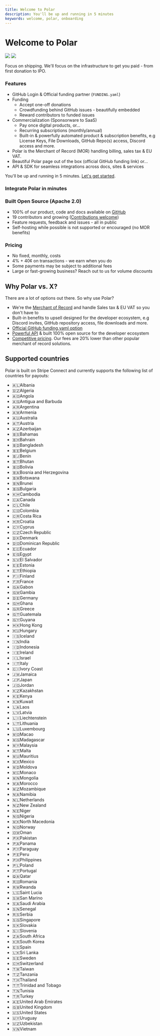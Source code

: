 ```yaml
---
title: Welcome to Polar
description: You'll be up and running in 5 minutes
keywords: welcome, polar, onboarding
---
```



# Welcome to Polar

![](./intro.light.jpg)
![](./intro.dark.jpg)


Focus on shipping. We'll focus on the infrastructure to get you paid - from first donation to IPO.

### Features

- GitHub Login & Official funding partner (`FUNDING.yaml`)
- Funding
  - Accept one-off donations
  - Crowdfunding behind GitHub issues - beautifully embedded
  - Reward contributors to funded issues
- Commercialization (Sponsorware to SaaS)
  - Pay once digital products, or...
  - Recurring subscriptions (monthly/annual)
  - Built-in & powerfully automated product & subscription benefits, e.g License Keys, File Downloads, GitHub Repo(s) access, Discord access and more.
- Polar is the Merchant of Record (MOR) handling billing, sales tax & EU VAT.
- Beautiful Polar page out of the box (official GitHub funding link) or...
- API & SDK for seamless integrations across docs, sites & services

You'll be up and running in 5 minutes. [Let's get started](/docs/onboarding).

### Integrate Polar in minutes

<div className='grid md:grid-cols-2 grid-cols-1 gap-8'>
    <GuideCard
        icon='nextjs'
        title='Integrating Polar with Next.js'
        description='Learn how to integrate Polar with Next.js'
        href='/docs/developers/guides/nextjs'
    />
    <GuideCard
        icon='node'
        title='Integrating Polar with Node.js'
        description='Integrate Polar with ease using Node.js'
        href='/docs/developers/guides/node'
    />
</div>

### Built Open Source (Apache 2.0)

- 100% of our product, code and docs available on [GitHub](https://github.com/polarsource/polar)
- 19 contributors and growing ([Contributions welcome](/docs/developers/open-source))
- Feature requests, feedback and issues - all in public
- Self-hosting while possible is not supported or encouraged (no MOR benefits)

### Pricing

- No fixed, monthly, costs
- 4% + 40¢ on transactions - we earn when you do
- Some payments may be subject to additional fees
- Large or fast-growing business? Reach out to us for volume discounts

## Why Polar vs. X?

There are a lot of options out there. So why use Polar?

- We're the [Merchant of Record](/docs/merchant-of-record/tax) and handle Sales tax & EU VAT so you don't have
  to
- Built-in benefits to upsell designed for the developer ecosystem, e.g Discord
  invites, GitHub repository access, file downloads and
  more.
- [Official GitHub funding.yaml option](/docs/github/funding-yaml)
- [Powerful API](/docs/api) & built 100% open source for the developer ecosystem
- [Competitive pricing](/docs/fees). Our fees are 20% lower than other popular merchant of record solutions.


## Supported countries

Polar is built on Stripe Connect and currently supports the following list of
countries for payouts:

- 🇦🇱Albania
- 🇩🇿Algeria
- 🇦🇴Angola
- 🇦🇬Antigua and Barbuda
- 🇦🇷Argentina
- 🇦🇲Armenia
- 🇦🇺Australia
- 🇦🇹Austria
- 🇦🇿Azerbaijan
- 🇧🇸Bahamas
- 🇧🇭Bahrain
- 🇧🇩Bangladesh
- 🇧🇪Belgium
- 🇧🇯Benin
- 🇧🇹Bhutan
- 🇧🇴Bolivia
- 🇧🇦Bosnia and Herzegovina
- 🇧🇼Botswana
- 🇧🇳Brunei
- 🇧🇬Bulgaria
- 🇰🇭Cambodia
- 🇨🇦Canada
- 🇨🇱Chile
- 🇨🇴Colombia
- 🇨🇷Costa Rica
- 🇭🇷Croatia
- 🇨🇾Cyprus
- 🇨🇿Czech Republic
- 🇩🇰Denmark
- 🇩🇴Dominican Republic
- 🇪🇨Ecuador
- 🇪🇬Egypt
- 🇸🇻El Salvador
- 🇪🇪Estonia
- 🇪🇹Ethiopia
- 🇫🇮Finland
- 🇫🇷France
- 🇬🇦Gabon
- 🇬🇲Gambia
- 🇩🇪Germany
- 🇬🇭Ghana
- 🇬🇷Greece
- 🇬🇹Guatemala
- 🇬🇾Guyana
- 🇭🇰Hong Kong
- 🇭🇺Hungary
- 🇮🇸Iceland
- 🇮🇳India
- 🇮🇩Indonesia
- 🇮🇪Ireland
- 🇮🇱Israel
- 🇮🇹Italy
- 🇨🇮Ivory Coast
- 🇯🇲Jamaica
- 🇯🇵Japan
- 🇯🇴Jordan
- 🇰🇿Kazakhstan
- 🇰🇪Kenya
- 🇰🇼Kuwait
- 🇱🇦Laos
- 🇱🇻Latvia
- 🇱🇮Liechtenstein
- 🇱🇹Lithuania
- 🇱🇺Luxembourg
- 🇲🇴Macao
- 🇲🇬Madagascar
- 🇲🇾Malaysia
- 🇲🇹Malta
- 🇲🇺Mauritius
- 🇲🇽Mexico
- 🇲🇩Moldova
- 🇲🇨Monaco
- 🇲🇳Mongolia
- 🇲🇦Morocco
- 🇲🇿Mozambique
- 🇳🇦Namibia
- 🇳🇱Netherlands
- 🇳🇿New Zealand
- 🇳🇪Niger
- 🇳🇬Nigeria
- 🇲🇰North Macedonia
- 🇳🇴Norway
- 🇴🇲Oman
- 🇵🇰Pakistan
- 🇵🇦Panama
- 🇵🇾Paraguay
- 🇵🇪Peru
- 🇵🇭Philippines
- 🇵🇱Poland
- 🇵🇹Portugal
- 🇶🇦Qatar
- 🇷🇴Romania
- 🇷🇼Rwanda
- 🇱🇨Saint Lucia
- 🇸🇲San Marino
- 🇸🇦Saudi Arabia
- 🇸🇳Senegal
- 🇷🇸Serbia
- 🇸🇬Singapore
- 🇸🇰Slovakia
- 🇸🇮Slovenia
- 🇿🇦South Africa
- 🇰🇷South Korea
- 🇪🇸Spain
- 🇱🇰Sri Lanka
- 🇸🇪Sweden
- 🇨🇭Switzerland
- 🇹🇼Taiwan
- 🇹🇿Tanzania
- 🇹🇭Thailand
- 🇹🇹Trinidad and Tobago
- 🇹🇳Tunisia
- 🇹🇷Turkey
- 🇦🇪United Arab Emirates
- 🇬🇧United Kingdom
- 🇺🇸United States
- 🇺🇾Uruguay
- 🇺🇿Uzbekistan
- 🇻🇳Vietnam
